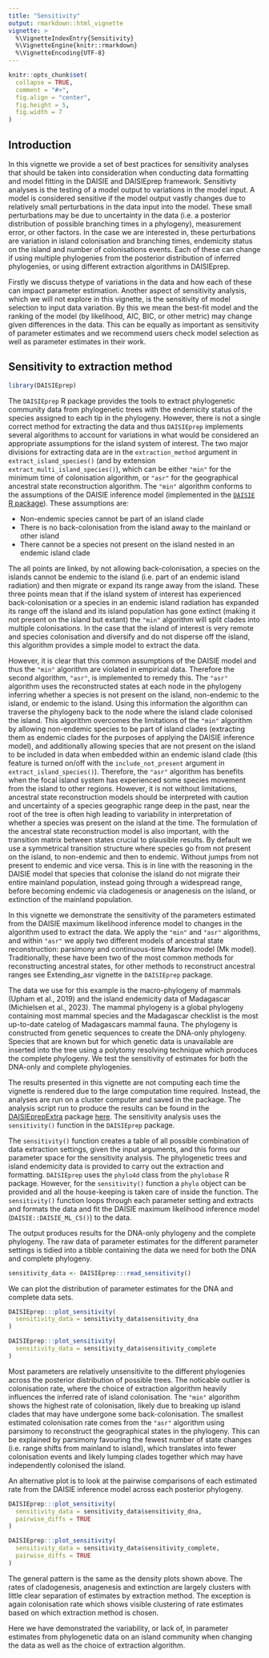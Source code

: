 ```yaml
---
title: "Sensitivity"
output: rmarkdown::html_vignette
vignette: >
  %\VignetteIndexEntry{Sensitivity}
  %\VignetteEngine{knitr::rmarkdown}
  %\VignetteEncoding{UTF-8}
---
```


```r
knitr::opts_chunk$set(
  collapse = TRUE,
  comment = "#>",
  fig.align = "center",
  fig.height = 5,
  fig.width = 7
)
```

## Introduction

In this vignette we provide a set of best practices for sensitivity analyses 
that should be taken into consideration when conducting data formatting and 
model fitting in the DAISIE and DAISIEprep framework. Sensitivty analyses is the
testing of a model output to variations in the model input. A model is considered
sensitive if the model output vastly changes due to relatively small 
perturbations in the data input into the model. These small perturbations may be
due to uncertainty in the data (i.e. a posterior distribution of possible 
branching times in a phylogeny), measurement error, or other factors. In the 
case we are interested in, these perturbations are variation in island 
colonisation and branching times, endemicity status on the island and number
of colonisations events. Each of these can change if using multiple phylogenies 
from the posterior distribution of inferred phylogenies, or using different 
extraction algorithms in DAISIEprep. 

Firstly we discuss thetype of variations in the data and how each of these can 
impact parameter estimation. Another aspect of sensitivity analysis, which we 
will not explore in this vignette, is the sensitivity of model selection to 
input data variation. By this we mean the best-fit model and the ranking of the 
model (by likelihood, AIC, BIC, or other metric) may change given differences in
the data. This can be equally as important as sensitivity of parameter estimates 
and we recommend users check model selection as well as parameter estimates in 
their work.

## Sensitivity to extraction method

```r
library(DAISIEprep)
```

The `DAISIEprep` R package provides the tools to extract phylogenetic community
data from phylogenetic trees with the endemicity status of the species assigned
to each tip in the phylogeny. However, there is not a single correct method for
extracting the data and thus `DAISIEprep` implements several algorithms to 
account for variations in what would be considered an appropriate assumptions
for the island system of interest. The two major divisions for extracting data
are in the `extraction_method` argument in `extract_island_species()` (and
by extension `extract_multi_island_species()`), which can be either `"min"` for 
the minimum time of colonisation algorithm, or `"asr"` for the geographical 
ancestral state reconstruction algorithm. The `"min"` algorithm conforms to the 
assumptions of the DAISIE inference model (implemented in the [`DAISIE` R package](https://cran.r-project.org/web/packages/DAISIE/index.html)). These 
assumptions are: 

  * Non-endemic species cannot be part of an island clade
  * There is no back-colonisation from the island away to the mainland or other
  island 
  * There cannot be a species not present on the island nested in an endemic 
  island clade
  
The all points are linked, by not allowing back-colonisation, a species on the islands 
cannot be endemic to the island (i.e. part of an endemic island radiation) and
then migrate or expand its range away from the island. These three points mean
that if the island system of interest has experienced back-colonisation or a
species in an endemic island radiation has expanded its range off the island and
its island population has gone extinct (making it not present on the island but
extant) the `"min"` algorithm will split clades into multiple colonisations. In 
the case that the island of interest is very remote and species colonisation and 
diversify and do not disperse off the island, this algorithm provides a simple 
model to extract the data.

However, it is clear that this common assumptions of the DAISIE model and 
thus the `"min"` algorithm are violated in empirical data. Therefore the second
algorithm, `"asr"`, is implemented to remedy this. The 
`"asr"` algorithm uses the reconstructed states at each node in the phylogeny inferring 
whether a species is not present on the island, non-endemic to the island, or
endemic to the island. Using this information the algorithm can traverse the
phylogeny back to the node where the island clade colonised the island. This
algorithm overcomes the limitations of the `"min"` algorithm by allowing 
non-endemic species to be part of island clades (extracting them as endemic
clades for the purposes of applying the DAISIE inference model), and additionally
allowing species that are not present on the island to be included in data when
embedded within an endemic island clade (this feature is turned on/off with the
`include_not_present` argument in `extract_island_species()`). Therefore, the 
`"asr"` algorithm has benefits when the focal island system has experienced some
species movement from the island to other regions. However, it is not without
limitations, ancestral state reconstruction models should be interpreted with
caution and uncertainty of a species geographic range deep in the past, near the
root of the tree is often high leading to variability in interpretation of 
whether a species was present on the island at the time. The formulation of the 
ancestral state reconstruction model is also important, with the transition 
matrix between states crucial to plausible results. By default we use a 
symmetrical transition structure where species go from not present on the island, 
to non-endemic and then to endemic. Without jumps from not present to endemic 
and vice versa. This is in line with the reasoning in the DAISIE model that 
species that colonise the island do not migrate their entire mainland 
population, instead going through a widespread range, before becoming endemic
via cladogenesis or anagenesis on the island, or extinction of the mainland
population.

In this vignette we demonstrate the sensitivity of the parameters estimated
from the DAISIE maximum likelihood inference model to changes in the algorithm 
used to extract the data. We apply the `"min"` and `"asr"` algorithms, and within 
`"asr"` we apply two different models of ancestral state reconstruction: parsimony
and continuous-time Markov model (Mk model). Traditionally, these have been two
of the most common methods for reconstructing ancestral states, for other 
methods to reconstruct ancestral ranges see Extending_asr vignette in the 
`DAISIEprep` package.

The data we use for this example is the macro-phylogeny of mammals (Upham et 
al., 2019) and the island endemicity data of Madagascar (Michielsen et al., 2023). 
The mammal phylogeny is a global phylogeny containing most mammal species and 
the Madagascar checklist is the most up-to-date catelog of Madagascars mammal
fauna. The phylogeny is constructed from genetic sequences to create the 
DNA-only phylogeny. Species that are known but for which genetic 
data is unavailable are inserted into the tree using a polytomy resolving 
technique which produces the complete phylogeny. We test the sensitivity of
estimates for both the DNA-only and complete phylogenies.

The results presented in this vignette are not computing each time the vignette
is rendered due to the large computation time required. Instead, the analyses are
run on a cluster computer and saved in the package. The analysis script run to 
produce the results can be found in the [DAISIEprepExtra](https://github.com/joshwlambert/DAISIEprepExtra)
package [here](https://github.com/joshwlambert/DAISIEprepExtra/tree/main/inst/scripts).
The sensitivity analysis uses the `sensitivity()` function in the `DAISIEprep` 
package. 

The `sensitivity()` function creates a table of all possible combination of
data extraction settings, given the input arguments, and this forms our parameter 
space for the sensitivity analysis. The phylogenetic trees and island endemicity
data is provided to carry out the extraction and formatting. `DAISIEprep` uses
the `phylo4d` class from the `phylobase` R package. However, for the `sensitivity()`
function a `phylo` object can be provided and all the house-keeping is taken care
of inside the function. The `sensitivity()` function loops through each parameter
setting and extracts and formats the data and fit the DAISIE
maximum likelihood inference model (`DAISIE::DAISIE_ML_CS()`) to the data.

The output produces results for the DNA-only phylogeny and the complete
phylogeny. The raw data of parameter estimates for the different parameter 
settings is tidied into a tibble containing the data we need for both the DNA
and complete phylogeny. 

```r
sensitivity_data <- DAISIEprep:::read_sensitivity()
```

We can plot the distribution of parameter estimates for the DNA and complete 
data sets.

```r
DAISIEprep:::plot_sensitivity(
  sensitivity_data = sensitivity_data$sensitivity_dna
)
``` 

```r
DAISIEprep:::plot_sensitivity(
  sensitivity_data = sensitivity_data$sensitivity_complete
)
``` 

Most parameters are relatively unsensitivite to the different phylogenies 
across the posterior distribution of possible trees. The noticable outlier is 
colonisation rate, where the choice of extraction algorithm heavily influences
the inferred rate of island colonisation. The `"min"` algorithm shows the highest
rate of colonisation, likely due to breaking up island clades that may have 
undergone some back-colonisation. The smallest estimated colonisation rate comes
from the `"asr"` algorithm using parsimony to reconstruct the geographical states
in the phylogeny. This can be explained by parsimony favouring the fewest number
of state changes (i.e. range shifts from mainland to island), which translates 
into fewer colonisation events and likely lumping clades together which may have
independently colonised the island.

An alternative plot is to look at the pairwise comparisons of each estimated rate
from the DAISIE inference model across each posterior phylogeny. 

```r
DAISIEprep:::plot_sensitivity(
  sensitivity_data = sensitivity_data$sensitivity_dna,
  pairwise_diffs = TRUE
)
``` 

```r
DAISIEprep:::plot_sensitivity(
  sensitivity_data = sensitivity_data$sensitivity_complete,
  pairwise_diffs = TRUE
)
``` 

The general pattern is the same as the density plots shown above. The rates of 
cladogenesis, anagenesis and extinction are largely clusters with little clear
separation of estimates by extraction method. The exception is again colonisation
rate which shows visible clustering of rate estimates based on which extraction
method is chosen.

Here we have demonstrated the variability, or lack of, in parameter estimates 
from phylogenetic data on an island community when changing the data as well as
the choice of extraction algorithm.
